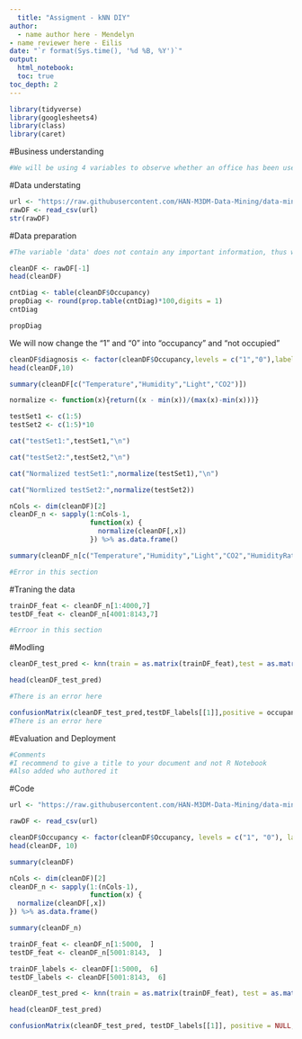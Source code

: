 ```yaml
---
  title: "Assigment - kNN DIY"
author:
  - name author here - Mendelyn
- name reviewer here - Eilis
date: "`r format(Sys.time(), '%d %B, %Y')`"
output:
  html_notebook:
  toc: true
toc_depth: 2
---
```


```r
library(tidyverse)
library(googlesheets4)
library(class)
library(caret)
```

#Business understanding
```r

#We will be using 4 variables to observe whether an office has been used or not, However, the table provides too much information - so, irrelevant information will be excluded
```

#Data understating
```r
url <- "https://raw.githubusercontent.com/HAN-M3DM-Data-Mining/data-mining-s2y2122-Mendy1997/master/datasets/KNN-occupancy.csv"
rawDF <- read_csv(url)
str(rawDF)
```

#Data preparation
```r
#The variable 'data' does not contain any important information, thus will be excluded.
```


```r
cleanDF <- rawDF[-1]
head(cleanDF)
```


```r
cntDiag <- table(cleanDF$Occupancy)
propDiag <- round(prop.table(cntDiag)*100,digits = 1)
cntDiag

```


```r
propDiag
```

We will now change the "1" and "0" into "occupancy" and "not occupied"

```r
cleanDF$diagnosis <- factor(cleanDF$Occupancy,levels = c("1","0"),labels = c("Ocupancy","Not occupied")) %>% relevel("Not occupied")
head(cleanDF,10)
```


```r
summary(cleanDF[c("Temperature","Humidity","Light","CO2")])
```


```r
normalize <- function(x){return((x - min(x))/(max(x)-min(x)))}

testSet1 <- c(1:5)
testSet2 <- c(1:5)*10

cat("testSet1:",testSet1,"\n")
```


```r
cat("testSet2:",testSet2,"\n")
```

```r
cat("Normalized testSet1:",normalize(testSet1),"\n")
```


```r
cat("Normlized testSet2:",normalize(testSet2))
```

```r
nCols <- dim(cleanDF)[2]
cleanDF_n <- sapply(1:nCols-1,
                    function(x) {
                      normalize(cleanDF[,x])
                    }) %>% as.data.frame()

summary(cleanDF_n[c("Temperature","Humidity","Light","CO2","HumidityRatio")])

#Error in this section
```

#Traning the data
```r
trainDF_feat <- cleanDF_n[1:4000,7]
testDF_feat <- cleanDF_n[4001:8143,7]

#Erroor in this section
```

#Modling
```r
cleanDF_test_pred <- knn(train = as.matrix(trainDF_feat),test = as.matrix(testDF_feat),cl = as.matrix(trainDF_labels), k = 21)

head(cleanDF_test_pred)

#There is an error here
```


```r
confusionMatrix(cleanDF_test_pred,testDF_labels[[1]],positive = occupany,dnn = c("Predicion","True"))
#There is an error here
```


#Evaluation and Deployment
```r
#Comments
#I recommend to give a title to your document and not R Notebook
#Also added who authored it

```


#Code
```r
url <- "https://raw.githubusercontent.com/HAN-M3DM-Data-Mining/data-mining-s2y2122-Mendy1997/master/datasets/KNN-occupancy.csv"
```

```r
rawDF <- read_csv(url)
```

```r
cleanDF$Occupancy <- factor(cleanDF$Occupancy, levels = c("1", "0"), labels = c("Yes", "No")) %>% relevel("No")
head(cleanDF, 10)
```

```r
summary(cleanDF)
```


```r
nCols <- dim(cleanDF)[2]
cleanDF_n <- sapply(1:(nCols-1),
                    function(x) {
  normalize(cleanDF[,x])
}) %>% as.data.frame()

summary(cleanDF_n)
```

```r
trainDF_feat <- cleanDF_n[1:5000,  ]
testDF_feat <- cleanDF_n[5001:8143,  ]
```


```r
trainDF_labels <- cleanDF[1:5000,  6]
testDF_labels <- cleanDF[5001:8143,  6]
```

```r
cleanDF_test_pred <- knn(train = as.matrix(trainDF_feat), test = as.matrix(testDF_feat), cl = as.matrix(trainDF_labels), k = 31)

head(cleanDF_test_pred)
```

```r
confusionMatrix(cleanDF_test_pred, testDF_labels[[1]], positive = NULL, dnn = c("Prediction", "True"))
```

